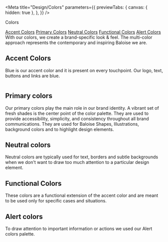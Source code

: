 
<Meta
  title="Design/Colors"
  parameters={{
    previewTabs: {
      canvas: { hidden: true },
    },
  }}
/>

<bal-doc-banner subtitle="Design">Colors</bal-doc-banner>

<bal-doc-tabs>
  <a href="#accent-colors">Accent Colors</a>
  <a href="#primary-colors">Primary Colors</a>
  <a href="#neutral-colors">Neutral Colors</a>
  <a href="#functional-colors">Functional Colors</a>
  <a href="#alert-colors">Alert Colors</a>
</bal-doc-tabs>

<bal-doc-lead>
  With our colors, we create a brand-specific look & feel. The multi-color approach represents the contemporary and
  inspiring Baloise we are.
</bal-doc-lead>

## Accent Colors

Blue is our accent color and it is present on every touchpoint. Our logo, text, buttons and links are blue.

<bal-doc-app>
  <div class="columns">
    <bal-doc-color
      class="column is-one-quarter"
      background
      color="primary"
      description="Brand Color"
      inverted
    ></bal-doc-color>
  </div>
</bal-doc-app>

## Primary colors

Our primary colors play the main role in our brand identity. A vibrant set of fresh shades is the center point of the color palette. They are used to provide accessibility, simplicity, and consistency throughout all brand communications. They are used for Baloise Shapes, Illustrations, background colors and to highlight design elements.

<bal-doc-app>
  <bal-doc-support-color color="green"></bal-doc-support-color>
</bal-doc-app>

<bal-doc-app>
  <bal-doc-support-color color="purple"></bal-doc-support-color>
</bal-doc-app>

<bal-doc-app>
  <bal-doc-support-color color="red"></bal-doc-support-color>
</bal-doc-app>

<bal-doc-app>
  <bal-doc-support-color color="yellow"></bal-doc-support-color>
</bal-doc-app>

## Neutral colors

Neutral colors are typically used for text, borders and subtle backgrounds when we don't want to draw too much attention to a particular design element.

<bal-doc-app>
  <bal-doc-support-color color="grey"></bal-doc-support-color>
</bal-doc-app>

## Functional Colors

These colors are a functional extension of the accent color and are meant to be used only for specific cases and situations.

<bal-doc-app>
  <bal-doc-support-color color="blue"></bal-doc-support-color>
</bal-doc-app>

<bal-doc-app>
  <bal-doc-support-color color="light-blue"></bal-doc-support-color>
</bal-doc-app>

## Alert colors

To draw attention to important information or actions we used our Alert colors palette.

<bal-doc-app>
  <bal-doc-support-color color="info"></bal-doc-support-color>
</bal-doc-app>

<bal-doc-app>
  <bal-doc-support-color color="success"></bal-doc-support-color>
</bal-doc-app>

<bal-doc-app>
  <bal-doc-support-color color="warning"></bal-doc-support-color>
</bal-doc-app>

<bal-doc-app>
  <bal-doc-support-color color="danger"></bal-doc-support-color>
</bal-doc-app>

<bal-doc-github link="/stories/design/01-colors.stories.mdx"></bal-doc-github>
